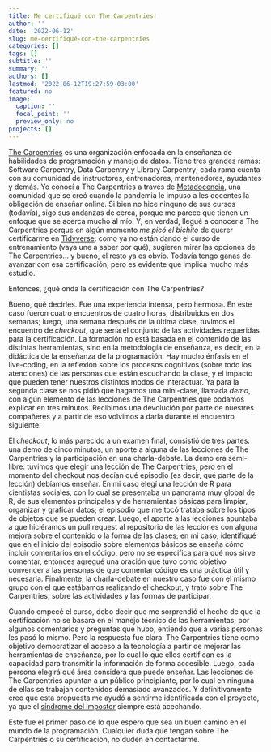 ```yaml
---
title: Me certifiqué con The Carpentries!
author: ''
date: '2022-06-12'
slug: me-certifiqué-con-the-carpentries
categories: []
tags: []
subtitle: ''
summary: ''
authors: []
lastmod: '2022-06-12T19:27:59-03:00'
featured: no
image:
  caption: ''
  focal_point: ''
  preview_only: no
projects: []
---
```


[The Carpentries](https://carpentries.org/) es una organización enfocada en la enseñanza de habilidades de programación y manejo de datos. Tiene tres grandes ramas: Software Carpentry, Data Carpentry y Library Carpentry; cada rama cuenta con su comunidad de instructores, entrenadores, mantenedores, ayudantes y demás. Yo conocí a The Carpentries a través de [Metadocencia](https://www.metadocencia.org/), una comunidad que se creó cuando la pandemia le impuso a les docentes la obligación de enseñar online. Si bien no hice ninguno de sus cursos (todavía), sigo sus andanzas de cerca, porque me parece que tienen un enfoque que se acerca mucho al mío. Y, en verdad, llegué a conocer a The Carpentries porque en algún momento *me picó el bichito* de querer certificarme en [Tidyverse](https://education.rstudio.com/trainers): como ya no están dando el curso de entrenamiento (vaya une a saber por qué), sugieren mirar las opciones de The Carpentries... y bueno, el resto ya es obvio. Todavía tengo ganas de avanzar con esa certificación, pero es evidente que implica mucho más estudio.

Entonces, ¿qué onda la certificación con The Carpentries?

Bueno, qué decirles. Fue una experiencia intensa, pero hermosa. En este caso fueron cuatro encuentros de cuatro horas, distribuidos en dos semanas; luego, una semana después de la última clase, tuvimos el encuentro de *checkout*, que sería el conjunto de las actividades requeridas para la certificación. La formación no está basada en el contenido de las distintas herramientas, sino en la metodología de enseñanza, es decir, en la didáctica de la enseñanza de la programación. Hay mucho énfasis en el live-coding, en la reflexión sobre los procesos cognitivos (sobre todo los atenciones) de las personas que están escuchando la clase, y el impacto que pueden tener nuestros distintos modos de interactuar. Ya para la segunda clase se nos pidió que hagamos una mini-clase, llamada *demo*, con algún elemento de las lecciones de The Carpentries que podamos explicar en tres minutos. Recibimos una devolución por parte de nuestres compañeres y a partir de eso volvimos a darla durante el encuentro siguiente.

El *checkout*, lo más parecido a un examen final, consistió de tres partes: una demo de cinco minutos, un aporte a alguna de las lecciones de The Carpentries y la participación en una charla-debate. La demo era semi-libre: tuvimos que elegir una lección de The Carpentries, pero en el momento del checkout nos decían qué episodio (es decir, qué parte de la lección) debíamos enseñar. En mi caso elegí una lección de R para cientistas sociales, con lo cual se presentaba un panorama muy global de R, de sus elementos principales y de herramientas básicas para limpiar, organizar y graficar datos; el episodio que me tocó trataba sobre los tipos de objetos que se pueden crear. Luego, el aporte a las lecciones apuntaba a que hiciéramos un pull request al repositorio de las lecciones con alguna mejora sobre el contenido o la forma de las clases; en mi caso, identifiqué que en el inicio del episodio sobre elementos básicos se enseña cómo incluir comentarios en el código, pero no se especifica para qué nos sirve comentar, entonces agregué una oración que tuvo como objetivo convencer a las personas de que comentar código es una práctica útil y necesaria. Finalmente, la charla-debate en nuestro caso fue con el mismo grupo con el que estábamos realizando el checkout, y trató sobre The Carpentries, sobre las actividades y las formas de participar.

Cuando empecé el curso, debo decir que me sorprendió el hecho de que la certificación no se basara en el manejo técnico de las herramientas; por algunos comentarios y preguntas que hubo, entiendo que a varias personas les pasó lo mismo. Pero la respuesta fue clara: The Carpentries tiene como objetivo democratizar el acceso a la tecnología a partir de mejorar las herramientas de enseñanza, por lo cual lo que ellos certifican es la capacidad para transmitir la información de forma accesible. Luego, cada persona elegirá qué área considera que puede enseñar. Las lecciones de The Carpentries apuntan a un público principiante, por lo cual en ninguna de ellas se trabajan contenidos demasiado avanzados. Y definitivamente creo que esta propuesta me ayudó a sentirme identificada con el proyecto, ya que el [síndrome del impostor](https://es.wikipedia.org/wiki/S%C3%ADndrome_del_impostor) siempre está acechando.

Este fue el primer paso de lo que espero que sea un buen camino en el mundo de la programación. Cualquier duda que tengan sobre The Carpentries o su certificación, no duden en contactarme.
